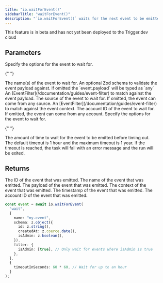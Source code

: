 ```yaml
---
title: "io.waitForEvent()"
sidebarTitle: "waitForEvent()"
description: "`io.waitForEvent()` waits for the next event to be emitted, and returns the event data"
---
```


<Warning>This feature is in beta and has not yet been deployed to the Trigger.dev cloud</Warning>

## Parameters

<Snippet file="stable-key-param.mdx" />

<ResponseField name="event" type="object" required>
  Specify the options for the event to wait for.

{" "}

<Expandable title="fields" defaultOpen>
  <ResponseField name="name" type="string | string[]" required>
    The name(s) of the event to wait for.
  </ResponseField>
  <ResponseField name="schema" type="ZodTypeAny">
    An optional Zod schema to validate the event payload against. If omitted the `event.payload`
    will be typed as `any`
  </ResponseField>
  <ResponseField name="filter" type="EventFilter">
    An [EventFilter](/documentation/guides/event-filter) to match against the event payload.
  </ResponseField>
  <ResponseField name="source" type="string">
    The source of the event to wait for. If omitted, the event can come from any source.
  </ResponseField>
  <ResponseField name="contextFilter" type="EventFilter">
    An [EventFilter](/documentation/guides/event-filter) to match against the event context.
  </ResponseField>
  <ResponseField name="accountId" type="string">
    The account ID of the event to wait for. If omitted, the event can come from any account.
  </ResponseField>
</Expandable>

</ResponseField>

<ResponseField name="options" type="object">
  Specify the options for the event to wait for.

{" "}

<Expandable title="options" defaultOpen>
  <ResponseField name="timeoutInSeconds" type="number">
    The amount of time to wait for the event to be emitted before timing out. The default timeout is
    1 hour and the maximum timeout is 1 year. If the timeout is reached, the task will fail with an
    error message and the run will be exited.
  </ResponseField>
</Expandable>

</ResponseField>

## Returns

<ResponseField name="id" type="string" required>
  The ID of the event that was emitted.
</ResponseField>

<ResponseField name="name" type="string" required>
  The name of the event that was emitted.
</ResponseField>

<ResponseField name="payload" type="any" required>
  The payload of the event that was emitted.
</ResponseField>

<ResponseField name="context" type="any">
  The context of the event that was emitted.
</ResponseField>

<ResponseField name="timestamp" type="Date" required>
  The timestamp of the event that was emitted.
</ResponseField>

<ResponseField name="accountId" type="string">
  The account ID of the event that was emitted.
</ResponseField>

<RequestExample>
  
```ts example.ts
const event = await io.waitForEvent(
  "wait",
  {
    name: "my.event",
    schema: z.object({
      id: z.string(),
      createdAt: z.coerce.date(),
      isAdmin: z.boolean(),
    }),
    filter: {
      isAdmin: [true], // Only wait for events where isAdmin is true
    },
  },
  {
    timeoutInSeconds: 60 * 60, // Wait for up to an hour
  }
);
```

</RequestExample>
